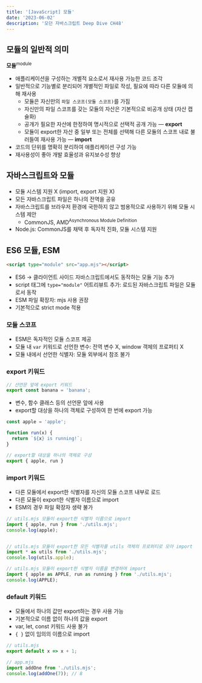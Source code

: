 ```yaml
---
title: '[JavaScript] 모듈'
date: '2023-06-02'
description: '모던 자바스크립트 Deep Dive CH48'
---
```


## 모듈의 일반적 의미

**모듈**<sup>module</sup>

* 애플리케이션을 구성하는 개별적 요소로서 재사용 가능한 코드 조각
* 일반적으로 기능별로 분리되어 개별적인 파일로 작성, 필요에 따라 다른 모듈에 의해 재사용
  - 모듈은 자신만의 `파일 스코프(모듈 스코프)`를 가짐
  - 자신만의 파일 스코프를 갖는 모듈의 자산은 기본적으로 비공개 상태 (자산 캡슐화)
  - 공개가 필요한 자산에 한정하여 명시적으로 선택적 공개 가능 — **export**
  - 모듈이 export한 자산 중 일부 또는 전체를 선택해 다른 모듈의 스코프 내로 불러들여 재사용 가능 — **import**
* 코드의 단위를 명확히 분리하여 애플리케이션 구성 가능
* 재사용성이 좋아 개발 효율성과 유지보수성 향상

## 자바스크립트와 모듈

* 모듈 시스템 지원 X (import, export 지원 X)
* 모든 자바스크립트 파일은 하나의 전역을 공유
* 자바스크립트를 브라우저 환경에 국한하지 않고 범용적으로 사용하기 위해 모듈 시스템 제안
  - CommonJS, AMD<sup>Asynchronous Module Definition</sup>
* Node.js: CommonJS를 채택 후 독자적 진화, 모듈 시스템 지원

## ES6 모듈, ESM

```html
<script type="module" src="app.mjs"></script>
```

* ES6 → 클라이언트 사이드 자바스크립트에서도 동작하는 모듈 기능 추가
* script 태그에 `type="module"` 어트리뷰트 추가: 로드된 자바스크립트 파일은 모듈로서 동작
* ESM 파일 확장자: mjs 사용 권장
* 기본적으로 strict mode 적용

### 모듈 스코프

* ESM은 독자적인 모듈 스코프 제공
* 모듈 내 `var` 키워드로 선언한 변수: 전역 변수 X, window 객체의 프로퍼티 X
* 모듈 내에서 선언한 식별자: 모듈 외부에서 참조 불가

### export 키워드

```js
// 선언문 앞에 export 키워드
export const banana = 'banana';
```

* 변수, 함수 클래스 등의 선언문 앞에 사용
* export할 대상을 하나의 객체로 구성하여 한 번에 export 가능

```js
const apple = 'apple';

function run(x) {
  return `${x} is running!`;
}

// export할 대상을 하나의 객체로 구성
export { apple, run }
```

### import 키워드

* 다른 모듈에서 export한 식별자를 자신의 모듈 스코프 내부로 로드
* 다른 모듈이 export한 식별자 이름으로 import
* ESM의 경우 파일 확장자 생략 불가

```js
// utils.mjs 모듈이 export한 식별자 이름으로 import
import { apple, run } from './utils.mjs';
console.log(apple);


// utils.mjs 모듈이 export한 모든 식별자를 utils 객체의 프로퍼티로 모아 import
import * as utils from './utils.mjs';
console.log(utils.apple);

// utils.mjs 모듈이 export한 식별자 이름을 변경하여 import
import { apple as APPLE, run as running } from './utils.mjs';
console.log(APPLE);
```

### default 키워드

* 모듈에서 하나의 값만 export하는 경우 사용 가능
* 기본적으로 이름 없이 하나의 값을 export
* var, let, const 키워드 사용 불가
* `{ }` 없이 임의의 이름으로 import

```js
// utils.mjs
export default x => x + 1;

// app.mjs
import addOne from './utils.mjs';
console.log(addOne(7)); // 8
```

